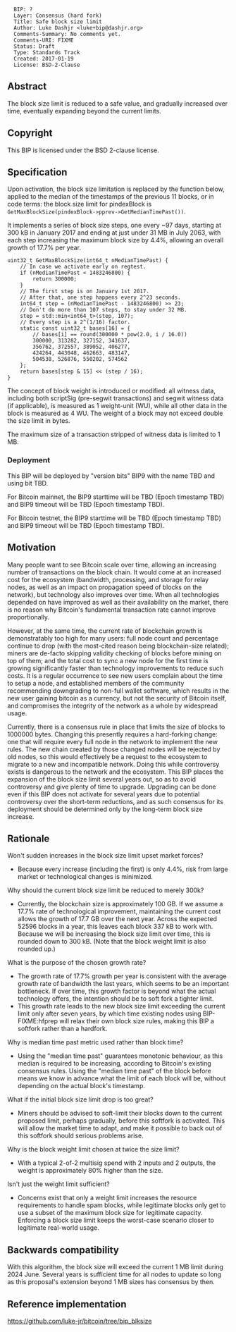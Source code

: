 <pre>
  BIP: ?
  Layer: Consensus (hard fork)
  Title: Safe block size limit
  Author: Luke Dashjr <luke+bip@dashjr.org>
  Comments-Summary: No comments yet.
  Comments-URI: FIXME
  Status: Draft
  Type: Standards Track
  Created: 2017-01-19
  License: BSD-2-Clause
</pre>

==Abstract==

The block size limit is reduced to a safe value, and gradually increased over time, eventually expanding beyond the current limits.

==Copyright==

This BIP is licensed under the BSD 2-clause license.

==Specification==

Upon activation, the block size limitation is replaced by the function below, applied to the median of the timestamps of the previous 11 blocks, or in code terms: the block size limit for pindexBlock is <code>GetMaxBlockSize(pindexBlock->pprev->GetMedianTimePast())</code>.

It implements a series of block size steps, one every ~97 days, starting at 300 kB in January 2017 and ending at just under 31 MB in July 2063, with each step increasing the maximum block size by 4.4%, allowing an overall growth of 17.7% per year.

<pre>
uint32_t GetMaxBlockSize(int64_t nMedianTimePast) {
    // In case we activate early on regtest.
    if (nMedianTimePast < 1483246800) {
        return 300000;
    }
    // The first step is on January 1st 2017.
    // After that, one step happens every 2^23 seconds.
    int64_t step = (nMedianTimePast - 1483246800) >> 23;
    // Don't do more than 107 steps, to stay under 32 MB.
    step = std::min<int64_t>(step, 107);
    // Every step is a 2^(1/16) factor.
    static const uint32_t bases[16] = {
        // bases[i] == round(300000 * pow(2.0, i / 16.0))
        300000, 313282, 327152, 341637,
        356762, 372557, 389052, 406277,
        424264, 443048, 462663, 483147,
        504538, 526876, 550202, 574562
    };
    return bases[step & 15] << (step / 16);
}
</pre>

The concept of block weight is introduced or modified:
all witness data, including both scriptSig (pre-segwit transactions) and segwit witness data (if applicable), is measured as 1 weight-unit (WU), while all other data in the block is measured as 4 WU.
The weight of a block may not exceed double the size limit in bytes.

The maximum size of a transaction stripped of witness data is limited to 1 MB.

===Deployment===

This BIP will be deployed by "version bits" BIP9 with the name TBD and using bit TBD.

For Bitcoin mainnet, the BIP9 starttime will be TBD (Epoch timestamp TBD) and BIP9 timeout will be TBD (Epoch timestamp TBD).

For Bitcoin testnet, the BIP9 starttime will be TBD (Epoch timestamp TBD) and BIP9 timeout will be TBD (Epoch timestamp TBD).

==Motivation==

Many people want to see Bitcoin scale over time, allowing an increasing number of transactions on the block chain. It would come at an increased cost for the ecosystem (bandwidth, processing, and storage for relay nodes, as well as an impact on propagation speed of blocks on the network), but technology also improves over time. When all technologies depended on have improved as well as their availability on the market, there is no reason why Bitcoin's fundamental transaction rate cannot improve proportionally.

However, at the same time, the current rate of blockchain growth is demonstratably too high for many users:
full node count and percentage continue to drop (with the most-cited reason being blockchain-size related);
miners are de-facto skipping validity checking of blocks before mining on top of them;
and the total cost to sync a new node for the first time is growing significantly faster than technology improvements to reduce such costs.
It is a regular occurrence to see new users complain about the time to setup a node, and established members of the community recommending downgrading to non-full wallet software, which results in the new user gaining bitcoin as a currency, but not the security of Bitcoin itself, and compromises the integrity of the network as a whole by widespread usage.

Currently, there is a consensus rule in place that limits the size of blocks to 1000000 bytes. Changing this presently requires a hard-forking change: one that will require every full node in the network to implement the new rules. The new chain created by those changed nodes will be rejected by old nodes, so this would effectively be a request to the ecosystem to migrate to a new and incompatible network. Doing this while controversy exists is dangerous to the network and the ecosystem.
This BIP places the expansion of the block size limit several years out, so as to avoid controversy and give plenty of time to upgrade.
Upgrading can be done even if this BIP does not activate for several years due to potential controversy over the short-term reductions, and as such consensus for its deployment should be determined only by the long-term block size increase.

==Rationale==

Won't sudden increases in the block size limit upset market forces?

* Because every increase (including the first) is only 4.4%, risk from large market or technological changes is minimized.

Why should the current block size limit be reduced to merely 300k?

* Currently, the blockchain size is approximately 100 GB. If we assume a 17.7% rate of technological improvement, maintaining the current cost allows the growth of 17.7 GB over the next year. Across the expected 52596 blocks in a year, this leaves each block 337 kB to work with. Because we will be increasing the block size limit over time, this is rounded down to 300 kB. (Note that the block weight limit is also rounded up.)

What is the purpose of the chosen growth rate?

* The growth rate of 17.7% growth per year is consistent with the average growth rate of bandwidth the last years, which seems to be an important bottleneck. If over time, this growth factor is beyond what the actual technology offers, the intention should be to soft fork a tighter limit.
* This growth rate leads to the new block size limit exceeding the current limit only after seven years, by which time existing nodes using BIP-FIXME:hfprep will relax their own block size rules, making this BIP a softfork rather than a hardfork.

Why is median time past metric used rather than block time?

* Using the "median time past" guarantees monotonic behaviour, as this median is required to be increasing, according to Bitcoin's existing consensus rules. Using the "median time past" of the block before means we know in advance what the limit of each block will be, without depending on the actual block's timestamp.

What if the initial block size limit drop is too great?

* Miners should be advised to soft-limit their blocks down to the current proposed limit, perhaps gradually, before this softfork is activated. This will allow the market time to adapt, and make it possible to back out of this softfork should serious problems arise.

Why is the block weight limit chosen at twice the size limit?

* With a typical 2-of-2 multisig spend with 2 inputs and 2 outputs, the weight is approximately 80% higher than the size.

Isn't just the weight limit sufficient?

* Concerns exist that only a weight limit increases the resource requirements to handle spam blocks, while legitimate blocks only get to use a subset of the maximum block size for legitimate capacity. Enforcing a block size limit keeps the worst-case scenario closer to legitimate real-world usage.

==Backwards compatibility==

With this algorithm, the block size will exceed the current 1 MB limit during 2024 June.
Several years is sufficient time for all nodes to update so long as this proposal's extension beyond 1 MB sizes has consensus by then.

==Reference implementation==

https://github.com/luke-jr/bitcoin/tree/bip_blksize
